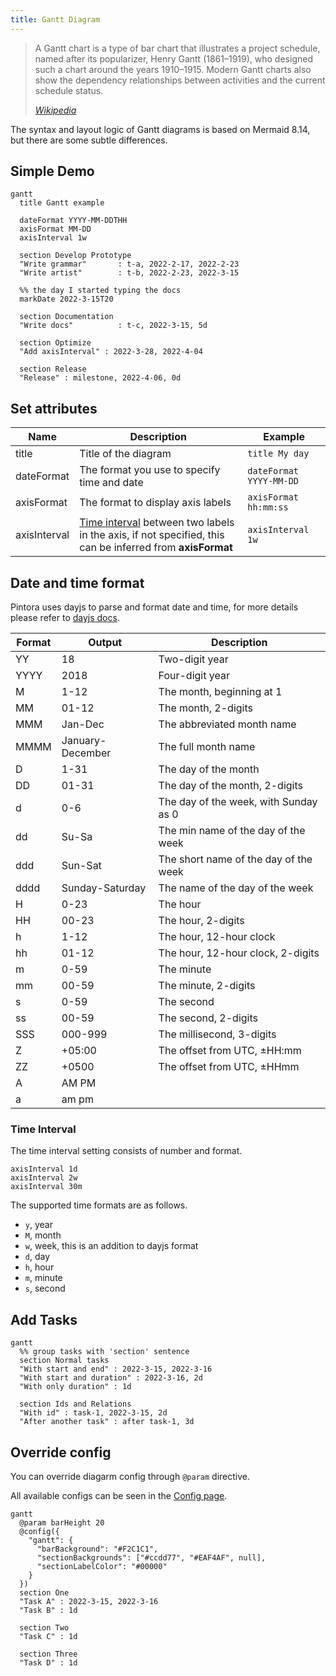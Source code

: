 ```yaml
---
title: Gantt Diagram
---
```


> A Gantt chart is a type of bar chart that illustrates a project schedule, named after its popularizer, Henry Gantt (1861–1919), who designed such a chart around the years 1910–1915. Modern Gantt charts also show the dependency relationships between activities and the current schedule status.
>
> <cite>
>   <a href="https://en.wikipedia.org/wiki/Gantt_chart">Wikipedia</a>
> </cite>

The syntax and layout logic of Gantt diagrams is based on Mermaid 8.14, but there are some subtle differences.

## Simple Demo

```pintora play
gantt
  title Gantt example

  dateFormat YYYY-MM-DDTHH
  axisFormat MM-DD
  axisInterval 1w

  section Develop Prototype
  "Write grammar"       : t-a, 2022-2-17, 2022-2-23
  "Write artist"        : t-b, 2022-2-23, 2022-3-15

  %% the day I started typing the docs
  markDate 2022-3-15T20

  section Documentation
  "Write docs"          : t-c, 2022-3-15, 5d

  section Optimize
  "Add axisInterval" : 2022-3-28, 2022-4-04

  section Release
  "Release" : milestone, 2022-4-06, 0d
```

## Set attributes

| Name         | Description                                                                                                                | Example                 |
|--------------|----------------------------------------------------------------------------------------------------------------------------|-------------------------|
| title        | Title of the diagram                                                                                                       | `title My day`          |
| dateFormat   | The format you use to specify time and date                                                                                | `dateFormat YYYY-MM-DD` |
| axisFormat   | The format to display axis labels                                                                                          | `axisFormat hh:mm:ss`   |
| axisInterval | [Time interval](#time-interval) between two labels in the axis, if not specified, this can be inferred from __axisFormat__ | `axisInterval 1w`       |

## Date and time format

Pintora uses dayjs to parse and format date and time, for more details please refer to [dayjs docs](https://day.js.org/docs/en/display/format).

| Format | Output           | Description                           |
|--------|------------------|---------------------------------------|
| YY     | 18               | Two-digit year                        |
| YYYY   | 2018             | Four-digit year                       |
| M      | 1-12             | The month, beginning at 1             |
| MM     | 01-12            | The month, 2-digits                   |
| MMM    | Jan-Dec          | The abbreviated month name            |
| MMMM   | January-December | The full month name                   |
| D      | 1-31             | The day of the month                  |
| DD     | 01-31            | The day of the month, 2-digits        |
| d      | 0-6              | The day of the week, with Sunday as 0 |
| dd     | Su-Sa            | The min name of the day of the week   |
| ddd    | Sun-Sat          | The short name of the day of the week |
| dddd   | Sunday-Saturday  | The name of the day of the week       |
| H      | 0-23             | The hour                              |
| HH     | 00-23            | The hour, 2-digits                    |
| h      | 1-12             | The hour, 12-hour clock               |
| hh     | 01-12            | The hour, 12-hour clock, 2-digits     |
| m      | 0-59             | The minute                            |
| mm     | 00-59            | The minute, 2-digits                  |
| s      | 0-59             | The second                            |
| ss     | 00-59            | The second, 2-digits                  |
| SSS    | 000-999          | The millisecond, 3-digits             |
| Z      | +05:00           | The offset from UTC, ±HH:mm           |
| ZZ     | +0500            | The offset from UTC, ±HHmm            |
| A      | AM PM            |                                       |
| a      | am pm            |                                       |

### Time Interval

The time interval setting consists of number and format.

```text
axisInterval 1d
axisInterval 2w
axisInterval 30m
```

The supported time formats are as follows.

- `y`, year
- `M`, month
- `w`, week, this is an addition to dayjs format
- `d`, day
- `h`, hour
- `m`, minute
- `s`, second


## Add Tasks

```pintora play
gantt
  %% group tasks with 'section' sentence
  section Normal tasks
  "With start and end" : 2022-3-15, 2022-3-16
  "With start and duration" : 2022-3-16, 2d
  "With only duration" : 1d

  section Ids and Relations
  "With id" : task-1, 2022-3-15, 2d
  "After another task" : after task-1, 3d
```

## Override config

You can override diagarm config through `@param` directive.

All available configs can be seen in the [Config page](../configuration/config.md#gantt).

```pintora play
gantt
  @param barHeight 20
  @config({
    "gantt": {
      "barBackground": "#F2C1C1",
      "sectionBackgrounds": ["#ccdd77", "#EAF4AF", null],
      "sectionLabelColor": "#00000"
    }
  })
  section One
  "Task A" : 2022-3-15, 2022-3-16
  "Task B" : 1d

  section Two
  "Task C" : 1d

  section Three
  "Task D" : 1d
```
